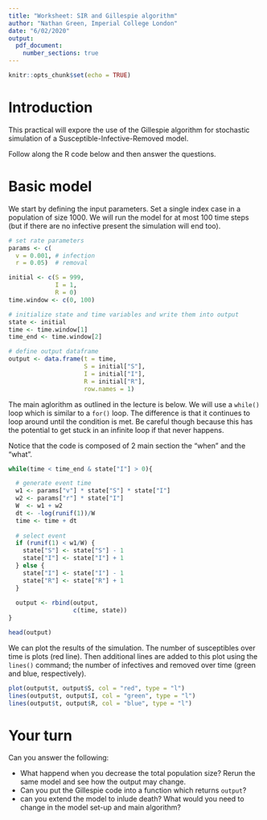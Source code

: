 ```yaml
---
title: "Worksheet: SIR and Gillespie algorithm"
author: "Nathan Green, Imperial College London"
date: "6/02/2020"
output:
  pdf_document:
    number_sections: true 
---
```


```r
knitr::opts_chunk$set(echo = TRUE)
```


# Introduction

This practical will expore the use of the Gillespie algorithm for stochastic simulation of a Susceptible-Infective-Removed model.

Follow along the R code below and then answer the questions.


# Basic model

We start by defining the input parameters.
Set a single index case in a population of size 1000.
We will run the model for at most 100 time steps (but if there are no infective present the simulation will end too).

```r
# set rate parameters
params <- c(
  v = 0.001, # infection
  r = 0.05)  # removal

initial <- c(S = 999,
             I = 1,
             R = 0)
time.window <- c(0, 100)

# initialize state and time variables and write them into output
state <- initial
time <- time.window[1]
time_end <- time.window[2]

# define output dataframe
output <- data.frame(t = time,
                     S = initial["S"],
                     I = initial["I"],
                     R = initial["R"],
                     row.names = 1)
```


The main aglorithm as outlined in the lecture is below.
We will use a `while()` loop which is similar to a `for()` loop. The difference is that it continues to loop around until the condition is met.
Be careful though because this has the potential to get stuck in an infinite loop if that never happens.

Notice that the code is composed of 2 main section the "when" and the "what".

```r

while(time < time_end & state["I"] > 0){

  # generate event time
  w1 <- params["v"] * state["S"] * state["I"]
  w2 <- params["r"] * state["I"]
  W  <- w1 + w2  
  dt <- -log(runif(1))/W
  time <- time + dt
  
  # select event
  if (runif(1) < w1/W) {
    state["S"] <- state["S"] - 1
    state["I"] <- state["I"] + 1
  } else {
    state["I"] <- state["I"] - 1
    state["R"] <- state["R"] + 1
  }
  
  output <- rbind(output,
                  c(time, state))
}

head(output)
```

We can plot the results of the simulation.
The number of susceptibles over time is plots (red line).
Then additional lines are added to this plot using the `lines()` command; the number of infectives and removed over time (green and blue, respectively).

```r
plot(output$t, output$S, col = "red", type = "l")
lines(output$t, output$I, col = "green", type = "l")
lines(output$t, output$R, col = "blue", type = "l")
```

# Your turn

Can you answer the following:

* What happend when you decrease the total population size? Rerun the same model and see how the output may change.
* Can you put the Gillespie code into a function which returns `output`?
* can you extend the model to inlude death? What would you need to change in the model set-up and main algorithm?



